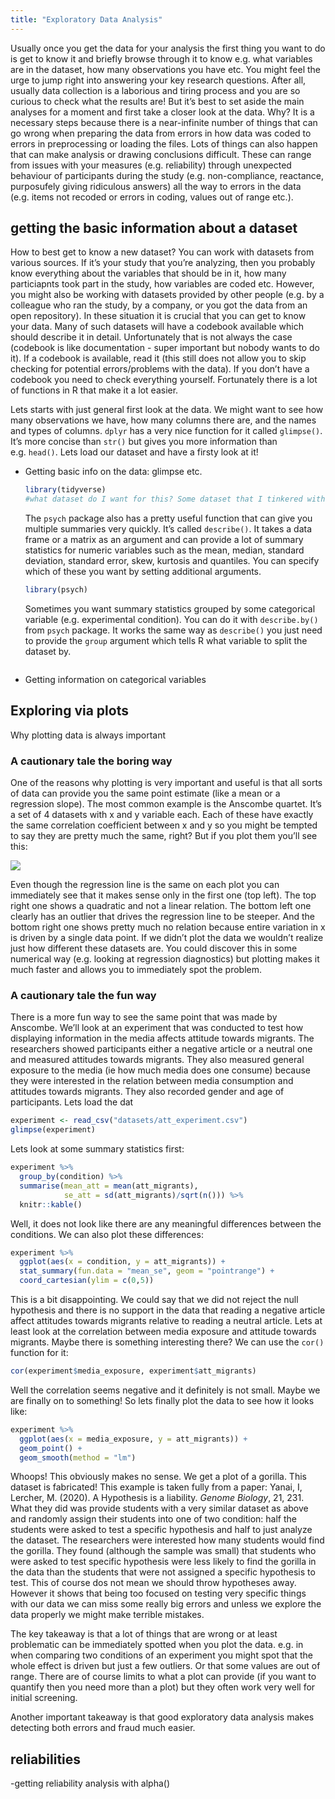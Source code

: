 ```yaml
---
title: "Exploratory Data Analysis"
---
```


Usually once you get the data for your analysis the first thing you want to do is get to know it and briefly browse through it to know e.g. what variables are in the dataset, how many observations you have etc. You might feel the urge to jump right into answering your key research questions. After all, usually data collection is a laborious and tiring process and you are so curious to check what the results are! But it's best to set aside the main analyses for a moment and first take a closer look at the data. Why? It is a necessary steps because there is a near-infinite number of things that can go wrong when preparing the data from errors in how data was coded to errors in preprocessing or loading the files. Lots of things can also happen that can make analysis or drawing conclusions difficult. These can range from issues with your measures (e.g. reliability) through unexpected behaviour of participants during the study (e.g. non-compliance, reactance, purposufely giving ridiculous answers) all the way to errors in the data (e.g. items not recoded or errors in coding, values out of range etc.).

## getting the basic information about a dataset

How to best get to know a new dataset? You can work with datasets from various sources. If it's your study that you're analyzing, then you probably know everything about the variables that should be in it, how many particiapnts took part in the study, how variables are coded etc. However, you might also be working with datasets provided by other people (e.g. by a colleague who ran the study, by a company, or you got the data from an open repository). In these situation it is crucial that you can get to know your data. Many of such datasets will have a codebook available which should describe it in detail. Unfortunately that is not always the case (codebook is like documentation - super important but nobody wants to do it). If a codebook is available, read it (this still does not allow you to skip checking for potential errors/problems with the data). If you don't have a codebook you need to check everything yourself. Fortunately there is a lot of functions in R that make it a lot easier.

Lets starts with just general first look at the data. We might want to see how many observations we have, how many columns there are, and the names and types of columns. `dplyr` has a very nice function for it called `glimpse()`. It's more concise than `str()` but gives you more information than e.g. `head()`. Lets load our dataset and have a firsty look at it!

-   Getting basic info on the data: glimpse etc.

    ```r
    library(tidyverse)
    #what dataset do I want for this? Some dataset that I tinkered with?
    ```

    The `psych` package also has a pretty useful function that can give you multiple summaries very quickly. It's called `describe()`. It takes a data frame or a matrix as an argument and can provide a lot of summary statistics for numeric variables such as the mean, median, standard deviation, standard error, skew, kurtosis and quantiles. You can specify which of these you want by setting additional arguments.

    ```r
    library(psych)
    ```

    Sometimes you want summary statistics grouped by some categorical variable (e.g. experimental condition). You can do it with `describe.by()` from `psych` package. It works the same way as `describe()` you just need to provide the `group` argument which tells R what variable to split the dataset by.

    ```r

    ```

-   Getting information on categorical variables

## Exploring via plots

Why plotting data is always important

### A cautionary tale the boring way

One of the reasons why plotting is very important and useful is that all sorts of data can provide you the same point estimate (like a mean or a regression slope). The most common example is the Anscombe quartet. It's a set of 4 datasets with x and y variable each. Each of these have exactly the same correlation coefficient between x and y so you might be tempted to say they are pretty much the same, right? But if you plot them you'll see this:

![](images/paste-E216A64B.png){fig-align="center"}

Even though the regression line is the same on each plot you can immediately see that it makes sense only in the first one (top left). The top right one shows a quadratic and not a linear relation. The bottom left one clearly has an outlier that drives the regression line to be steeper. And the bottom right one shows pretty much no relation because entire variation in x is driven by a single data point. If we didn't plot the data we wouldn't realize just how different these datasets are. You could discover this in some numerical way (e.g. looking at regression diagnostics) but plotting makes it much faster and allows you to immediately spot the problem.

### A cautionary tale the fun way

There is a more fun way to see the same point that was made by Anscombe. We'll look at an experiment that was conducted to test how displaying information in the media affects attitude towards migrants. The researchers showed participants either a negative article or a neutral one and measured attitudes towards migrants. They also measured general exposure to the media (ie how much media does one consume) because they were interested in the relation between media consumption and attitudes towards migrants. They also recorded gender and age of participants. Lets load the dat

```r
experiment <- read_csv("datasets/att_experiment.csv")
glimpse(experiment)
```

Lets look at some summary statistics first:

```r
experiment %>%
  group_by(condition) %>%
  summarise(mean_att = mean(att_migrants),
            se_att = sd(att_migrants)/sqrt(n())) %>%
  knitr::kable()
```

Well, it does not look like there are any meaningful differences between the conditions. We can also plot these differences:

```r
experiment %>%
  ggplot(aes(x = condition, y = att_migrants)) +
  stat_summary(fun.data = "mean_se", geom = "pointrange") +
  coord_cartesian(ylim = c(0,5))
```

This is a bit disappointing. We could say that we did not reject the null hypothesis and there is no support in the data that reading a negative article affect attitudes towards migrants relative to reading a neutral article. Lets at least look at the correlation between media exposure and attitude towards migrants. Maybe there is something interesting there? We can use the `cor()` function for it:

```r
cor(experiment$media_exposure, experiment$att_migrants)
```

Well the correlation seems negative and it definitely is not small. Maybe we are finally on to something! So lets finally plot the data to see how it looks like:

```r
experiment %>%
  ggplot(aes(x = media_exposure, y = att_migrants)) +
  geom_point() +
  geom_smooth(method = "lm")
```

Whoops! This obviously makes no sense. We get a plot of a gorilla. This dataset is fabricated! This example is taken fully from a paper: Yanai, I, Lercher, M. (2020). A Hypothesis is a liability. *Genome Biology*, 21, 231. What they did was provide students with a very similar dataset as above and randomly assign their students into one of two condition: half the students were asked to test a specific hypothesis and half to just analyze the dataset. The researchers were interested how many students would find the gorilla. They found (although the sample was small) that students who were asked to test specific hypothesis were less likely to find the gorilla in the data than the students that were not assigned a specific hypothesis to test. This of course dos not mean we should throw hypotheses away. However it shows that being too focused on testing very specific things with our data we can miss some really big errors and unless we explore the data properly we might make terrible mistakes.

The key takeaway is that a lot of things that are wrong or at least problematic can be immediately spotted when you plot the data. e.g. in when comparing two conditions of an experiment you might spot that the whole effect is driven but just a few outliers. Or that some values are out of range. There are of course limits to what a plot can provide (if you want to quantify then you need more than a plot) but they often work very well for initial screening.

Another important takeaway is that good exploratory data analysis makes detecting both errors and fraud much easier.

## reliabilities

-getting reliability analysis with alpha()
